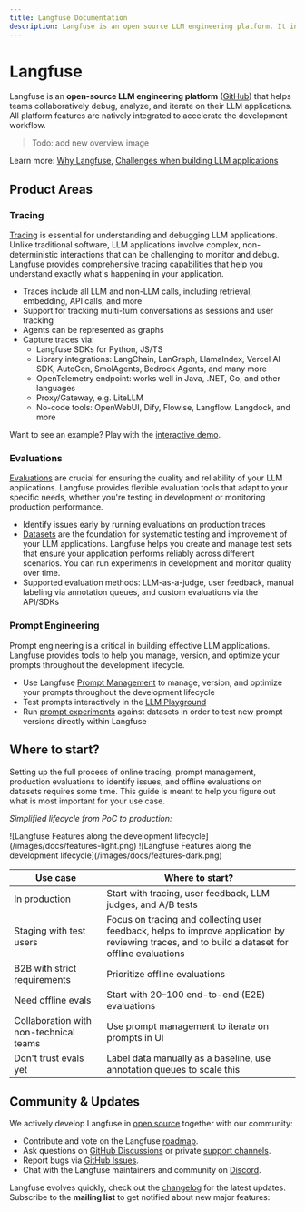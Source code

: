 ```yaml
---
title: Langfuse Documentation
description: Langfuse is an open source LLM engineering platform. It includes observability, analytics, and experimentation features.
---
```


# Langfuse

Langfuse is an **open-source LLM engineering platform** ([GitHub](https://github.com/langfuse/langfuse)) that helps teams collaboratively debug, analyze, and iterate on their LLM applications. All platform features are natively integrated to accelerate the development workflow.

> Todo: add new overview image

Learn more: [Why Langfuse](/why), [Challenges when building LLM applications](/faq/all/challenges-of-building-llm-applications)

## Product Areas

### Tracing

[Tracing](/docs/tracing) is essential for understanding and debugging LLM applications. Unlike traditional software, LLM applications involve complex, non-deterministic interactions that can be challenging to monitor and debug. Langfuse provides comprehensive tracing capabilities that help you understand exactly what's happening in your application.

- Traces include all LLM and non-LLM calls, including retrieval, embedding, API calls, and more
- Support for tracking multi-turn conversations as sessions and user tracking
- Agents can be represented as graphs
- Capture traces via:
  - Langfuse SDKs for Python, JS/TS
  - Library integrations: LangChain, LanGraph, LlamaIndex, Vercel AI SDK, AutoGen, SmolAgents, Bedrock Agents, and many more
  - OpenTelemetry endpoint: works well in Java, .NET, Go, and other languages
  - Proxy/Gateway, e.g. LiteLLM
  - No-code tools: OpenWebUI, Dify, Flowise, Langflow, Langdock, and more

Want to see an example? Play with the [interactive demo](/docs/demo).

### Evaluations

[Evaluations](/docs/scores) are crucial for ensuring the quality and reliability of your LLM applications. Langfuse provides flexible evaluation tools that adapt to your specific needs, whether you're testing in development or monitoring production performance.

- Identify issues early by running evaluations on production traces
- [Datasets](/docs/datasets) are the foundation for systematic testing and improvement of your LLM applications. Langfuse helps you create and manage test sets that ensure your application performs reliably across different scenarios. You can run experiments in development and monitor quality over time.
- Supported evaluation methods: LLM-as-a-judge, user feedback, manual labeling via annotation queues, and custom evaluations via the API/SDKs

### Prompt Engineering

Prompt engineering is a critical in building effective LLM applications. Langfuse provides tools to help you manage, version, and optimize your prompts throughout the development lifecycle.

- Use Langfuse [Prompt Management](/docs/prompts) to manage, version, and optimize your prompts throughout the development lifecycle
- Test prompts interactively in the [LLM Playground](/docs/playground)
- Run [prompt experiments](/docs/datasets/prompt-experiments) against datasets in order to test new prompt versions directly within Langfuse

## Where to start?

Setting up the full process of online tracing, prompt management, production evaluations to identify issues, and offline evaluations on datasets requires some time. This guide is meant to help you figure out what is most important for your use case.

_Simplified lifecycle from PoC to production:_

<Frame
  transparent
  fullWidth
  className="mt-2 rounded ring-primary/20 ring-1 dark:hidden"
>
  ![Langfuse Features along the development
  lifecycle](/images/docs/features-light.png)
</Frame>
<Frame
  transparent
  fullWidth
  className="mt-2 rounded ring-primary/20 ring-1 hidden dark:block"
>
  ![Langfuse Features along the development
  lifecycle](/images/docs/features-dark.png)
</Frame>

| Use case                               | Where to start?                                                                                                                                 |
| -------------------------------------- | ----------------------------------------------------------------------------------------------------------------------------------------------- |
| In production                          | Start with tracing, user feedback, LLM judges, and A/B tests                                                                                    |
| Staging with test users                | Focus on tracing and collecting user feedback, helps to improve application by reviewing traces, and to build a dataset for offline evaluations |
| B2B with strict requirements           | Prioritize offline evaluations                                                                                                                  |
| Need offline evals                     | Start with 20–100 end-to-end (E2E) evaluations                                                                                                  |
| Collaboration with non-technical teams | Use prompt management to iterate on prompts in UI                                                                                               |
| Don't trust evals yet                  | Label data manually as a baseline, use annotation queues to scale this                                                                          |

## Community & Updates

We actively develop Langfuse in [open source](/open-source) together with our community:

- Contribute and vote on the Langfuse [roadmap](/docs/roadmap).
- Ask questions on [GitHub Discussions](/gh-support) or private [support channels](/support).
- Report bugs via [GitHub Issues](/issue).
- Chat with the Langfuse maintainers and community on [Discord](/discord).

Langfuse evolves quickly, check out the [changelog](/changelog) for the latest updates. Subscribe to the **mailing list** to get notified about new major features:


<ProductUpdateSignup source="langfuse.com/docs" className="mt-4" />

